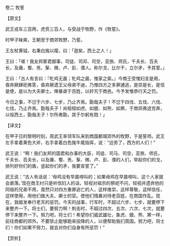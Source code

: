 

卷二 牧誓

【原文】

武王戎车三百两，虎贲三百人，与受战于牧野，作《牧誓》。

时甲子昧爽，王朝至于商郊牧野，乃誓。

王左杖黄钺，右秉白旄以麾，曰：「逖矣，西土之人！」

王曰：「嗟！我友邦冢君御事，司徒、司邓、司空，亚旅、师氏，千夫长、百夫长，及庸，蜀、羌、髳、微、卢、彭、濮人。称尔戈，比尔干，立尔矛，予其誓。」

王曰：「古人有言曰：『牝鸡无晨；牝鸡之晨，惟家之索。』今商王受惟妇言是用，昏弃厥肆祀弗答，昏弃厥遗王父母弟不迪，乃惟四方之多罪逋逃，是崇是长，是信是使，是以为大夫卿士。俾暴虐于百姓，以奸宄于商邑。今予发惟恭行天之罚。

今日之事，不愆于六步、七步，乃止齐焉。勖哉夫子！不愆于四伐、五伐、六伐、七伐，乃止齐焉。勖哉夫子！尚桓桓如虎、如貔、如熊、如罴，于商郊弗迓克奔，以役西土，勖哉夫子！尔所弗勖，其于尔躬有戮！」

【译文】

在甲子日的黎明时刻，周武王率领军队来到商国都城郊外的牧野，于是誓师。武王左手拿着黄色大斧，右手拿着白色旄牛尾指挥，说：“远劳了，西方的人们！”

武王说：“啊！我们友邦的国君和办事的大臣，司徒、司马、司空，亚旅、师氏，千夫长、百夫长，以及庸、蜀、羌、髳、微、卢、彭、濮的人们，举起你们的戈，排列好你们的盾，竖起你们的矛，我要宣誓了。”

武王说：“古人有话说：‘母鸡没有早晨啼叫的；如果母鸡在早晨啼叫，这个人家就会衰落。’现在商王纣只是听信妇人的话，轻视对祖宗的祭祀不问，轻视并遗弃他的同祖的兄弟不用，竟然只对四方重罪逃亡的人，这样推崇，这样尊敬，这样信任，这样使用，用他们做大夫、卿士的官。使他们残暴对待老百姓，在商国作乱。现在，我姬发奉行老天的惩罚。今天的战事，行军时，不超过六步、七步，就要停下来整齐一下。将士们，要努力啊！刺击时，不超过四次、五次、六次、七次，就要停下来整齐一下。努力吧，将士们！希望你们威武雄壮，象虎、貔、熊、罴一样，前往商都的郊外。不要禁止能够跑来投降的人，以便帮助我们周国。努力吧，将士们！你们如果不努力，就会对你们自身有所惩罚！”

【赏析】

